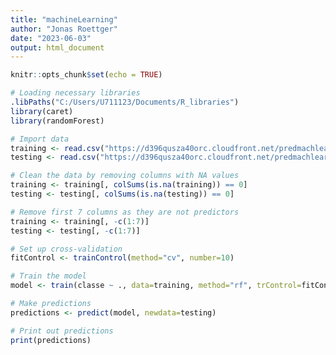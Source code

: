 ```yaml
---
title: "machineLearning"
author: "Jonas Roettger"
date: "2023-06-03"
output: html_document
---
```


```r
knitr::opts_chunk$set(echo = TRUE)
```

```r
# Loading necessary libraries
.libPaths("C:/Users/U711123/Documents/R_libraries")
library(caret)
library(randomForest)

# Import data
training <- read.csv("https://d396qusza40orc.cloudfront.net/predmachlearn/pml-training.csv", na.strings=c("NA","#DIV/0!",""))
testing <- read.csv("https://d396qusza40orc.cloudfront.net/predmachlearn/pml-testing.csv", na.strings=c("NA","#DIV/0!",""))

# Clean the data by removing columns with NA values
training <- training[, colSums(is.na(training)) == 0]
testing <- testing[, colSums(is.na(testing)) == 0]

# Remove first 7 columns as they are not predictors
training <- training[, -c(1:7)]
testing <- testing[, -c(1:7)]

# Set up cross-validation
fitControl <- trainControl(method="cv", number=10)

# Train the model
model <- train(classe ~ ., data=training, method="rf", trControl=fitControl)

# Make predictions
predictions <- predict(model, newdata=testing)

# Print out predictions
print(predictions)

```